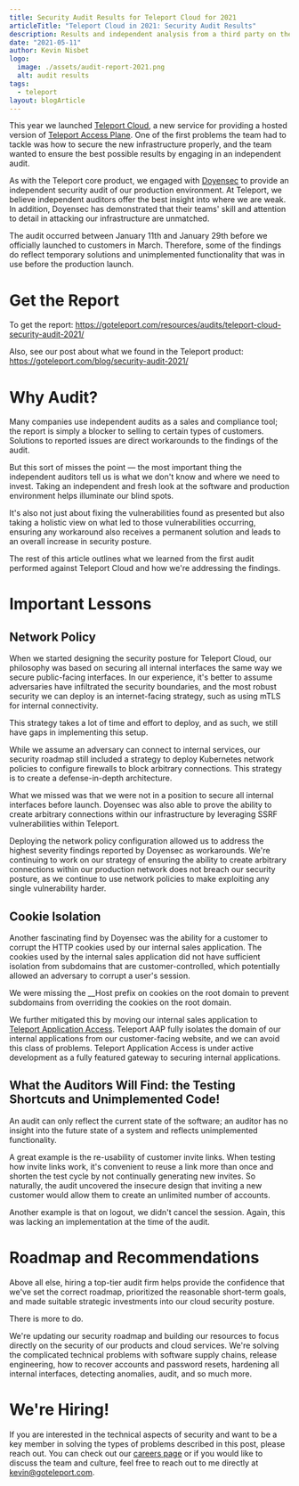 ```yaml
---
title: Security Audit Results for Teleport Cloud for 2021
articleTitle: "Teleport Cloud in 2021: Security Audit Results"
description: Results and independent analysis from a third party on the Teleport Cloud service. May 2021.
date: "2021-05-11"
author: Kevin Nisbet
logo:
  image: ./assets/audit-report-2021.png
  alt: audit results
tags:
  - teleport
layout: blogArticle
---
```



This year we launched [Teleport Cloud](https://goteleport.com/pricing/), a new service for providing a hosted version of [Teleport Access
Plane](https://goteleport.com/). One of the first problems the team had to tackle was how to secure the new infrastructure properly, and the
team wanted to ensure the best possible results by engaging in an independent audit.

As with the Teleport core product, we engaged with [Doyensec](https://www.doyensec.com/) to provide an independent security audit of our
production environment. At Teleport, we believe independent auditors offer the best insight into where we are weak. In addition, Doyensec
has demonstrated that their teams' skill and attention to detail in attacking our infrastructure are unmatched.

The audit occurred between January 11th and January 29th before we officially launched to customers in March. Therefore, some of the
findings do reflect temporary solutions and unimplemented functionality that was in use before the production launch.

# Get the Report

To get the report: https://goteleport.com/resources/audits/teleport-cloud-security-audit-2021/

Also, see our post about what we found in the Teleport product: https://goteleport.com/blog/security-audit-2021/

# Why Audit?

Many companies use independent audits as a sales and compliance tool; the report is simply a blocker to selling to certain types of
customers. Solutions to reported issues are direct workarounds to the findings of the audit.

But this sort of misses the point — the most important thing the independent auditors tell us is what we don't know and where we need to
invest. Taking an independent and fresh look at the software and production environment helps illuminate our blind spots.

It's also not just about fixing the vulnerabilities found as presented but also taking a holistic view on what led to those vulnerabilities
occurring, ensuring any workaround also receives a permanent solution and leads to an overall increase in security posture.

The rest of this article outlines what we learned from the first audit performed against Teleport Cloud and how we're addressing the
findings.

# Important Lessons

## Network Policy

When we started designing the security posture for Teleport Cloud, our philosophy was based on securing all internal interfaces the same way
we secure public-facing interfaces. In our experience, it's better to assume adversaries have infiltrated the security boundaries, and the
most robust security we can deploy is an internet-facing strategy, such as using mTLS for internal connectivity.

This strategy takes a lot of time and effort to deploy, and as such, we still have gaps in implementing this setup.

While we assume an adversary can connect to internal services, our security roadmap still included a strategy to deploy Kubernetes network
policies to configure firewalls to block arbitrary connections. This strategy is to create a defense-in-depth architecture.

What we missed was that we were not in a position to secure all internal interfaces before launch. Doyensec was also able to prove the
ability to create arbitrary connections within our infrastructure by leveraging SSRF vulnerabilities within Teleport.

Deploying the network policy configuration allowed us to address the highest severity findings reported by Doyensec as workarounds. We're
continuing to work on our strategy of ensuring the ability to create arbitrary connections within our production network does not breach our
security posture, as we continue to use network policies to make exploiting any single vulnerability harder.

## Cookie Isolation

Another fascinating find by Doyensec was the ability for a customer to corrupt the HTTP cookies used by our internal sales application. The
cookies used by the internal sales application did not have sufficient isolation from subdomains that are customer-controlled, which
potentially allowed an adversary to corrupt a user's session.

We were missing the \_\_Host prefix on cookies on the root domain to prevent subdomains from overriding the cookies on the root domain.

We further mitigated this by moving our internal sales application to [Teleport Application
Access](https://goteleport.com/teleport/application/). Teleport AAP fully isolates the domain of our internal applications from our
customer-facing website, and we can avoid this class of problems. Teleport Application Access is under active development as a fully
featured gateway to securing internal applications.

## What the Auditors Will Find: the Testing Shortcuts and Unimplemented Code!

An audit can only reflect the current state of the software; an auditor has no insight into the future state of a system and reflects
unimplemented functionality.

A great example is the re-usability of customer invite links. When testing how invite links work, it's convenient to reuse a link more than
once and shorten the test cycle by not continually generating new invites. So naturally, the audit uncovered the insecure design that
inviting a new customer would allow them to create an unlimited number of accounts.

Another example is that on logout, we didn't cancel the session. Again, this was lacking an implementation at the time of the audit.

# Roadmap and Recommendations

Above all else, hiring a top-tier audit firm helps provide the confidence that we've set the correct roadmap, prioritized the reasonable
short-term goals, and made suitable strategic investments into our cloud security posture.

There is more to do.

We're updating our security roadmap and building our resources to focus directly on the security of our products and cloud services. We're
solving the complicated technical problems with software supply chains, release engineering, how to recover accounts and password resets,
hardening all internal interfaces, detecting anomalies, audit, and so much more.

<EmailSubscribeViolet />

# We're Hiring!

If you are interested in the technical aspects of security and want to be a key member in solving the types of problems described in this
post, please reach out. You can check out our [careers page](https://jobs.lever.co/teleport) or if you would like to discuss the team and
culture, feel free to reach out to me directly at kevin@goteleport.com.
